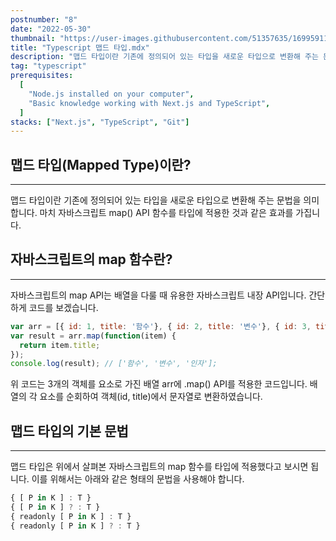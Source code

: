```yaml
---
postnumber: "8"
date: "2022-05-30"
thumbnail: "https://user-images.githubusercontent.com/51357635/169959116-1eba5edf-89c0-4b2a-8268-4482c27648e9.png"
title: "Typescript 맵드 타입.mdx"
description: "맵드 타입이란 기존에 정의되어 있는 타입을 새로운 타입으로 변환해 주는 문법을 의미합니다. 마치 자바스크립트 map() API 함수를 타입에 적용한 것과 같은 효과를 가집니다."
tag: "typescript"
prerequisites:
  [
    "Node.js installed on your computer",
    "Basic knowledge working with Next.js and TypeScript",
  ]
stacks: ["Next.js", "TypeScript", "Git"]
---
```

## 맵드 타입(Mapped Type)이란?
---
맵드 타입이란 기존에 정의되어 있는 타입을 새로운 타입으로 변환해 주는 문법을 의미합니다. 마치 자바스크립트 map() API 함수를 타입에 적용한 것과 같은 효과를 가집니다.

## 자바스크립트의 map 함수란?
---
자바스크립트의 map API는 배열을 다룰 때 유용한 자바스크립트 내장 API입니다. 간단하게 코드를 보겠습니다.

~~~js
var arr = [{ id: 1, title: '함수'}, { id: 2, title: '변수'}, { id: 3, title: '인자'}];
var result = arr.map(function(item) {
  return item.title;
});
console.log(result); // ['함수', '변수', '인자'];
~~~
위 코드는 3개의 객체를 요소로 가진 배열 arr에 .map() API를 적용한 코드입니다. 배열의 각 요소를 순회하여 객체(id, title)에서 문자열로 변환하였습니다.

## 맵드 타입의 기본 문법
---
맵드 타입은 위에서 살펴본 자바스크립트의 map 함수를 타입에 적용했다고 보시면 됩니다. 이를 위해서는 아래와 같은 형태의 문법을 사용해야 합니다.

~~~js
{ [ P in K ] : T }
{ [ P in K ] ? : T }
{ readonly [ P in K ] : T }
{ readonly [ P in K ] ? : T }
~~~